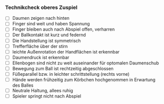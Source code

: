 ### Technikcheck oberes Zuspiel

- [ ] Daumen zeigen nach hinten
- [ ] Finger sind weit und haben Spannung
- [ ] Finger bleiben auch nach Abspiel offen, verharren
- [ ] Der Ballkontakt ist kurz und federnd
- [ ] Die Handstellung ist symmetrisch
- [ ] Trefferfläche über der stirn
- [ ] leichte Außenrotation der Handflächen ist erkennbar
- [ ] Daumendruck ist erkennbar
- [ ] Ellenbogen sind nicht zu weit auseinander für optomalen Daumenschub
- [ ] Bewegung zum Ball ist rechtzeitig abgeschlossen
- [ ] Füßeparallel bzw. in leichter schrittstellung (rechts vorne)
- [ ] Hände werden frühzeitig zum Körbchen hochgenommen in Erwartung des Balles
- [ ] Neutrale Haltung, allees ruhig
- [ ] Spieler springt nicht nach Abspiel
